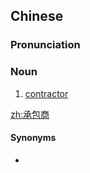 ==Chinese==
{{zh-forms|type=21}}

===Pronunciation===
{{zh-pron
|m=chéngbāoshāng
|c=sing4 baau1 soeng1
|mn=sêng-pau-siong
|cat=n
}}

===Noun===
{{zh-noun}}

# [[contractor]]

[[zh:承包商]]

====Synonyms====
* {{zh-l|承包人}}